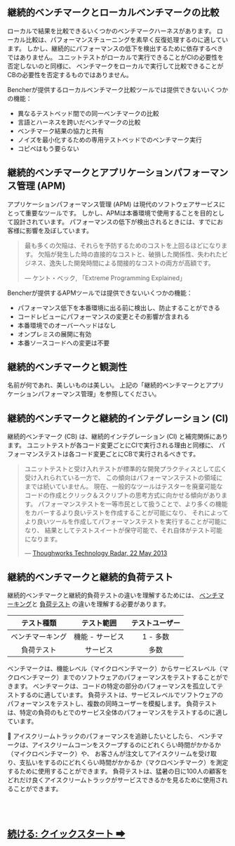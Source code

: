 ## 継続的ベンチマークとローカルベンチマークの比較

ローカルで結果を比較できるいくつかのベンチマークハーネスがあります。
ローカル比較は、パフォーマンスチューニングを素早く反復処理するのに適しています。
しかし、継続的にパフォーマンスの低下を検出するために依存するべきではありません。
ユニットテストがローカルで実行できることがCIの必要性を否定しないのと同様に、
ベンチマークをローカルで実行して比較できることがCBの必要性を否定するものではありません。

Bencherが提供するローカルベンチマーク比較ツールでは提供できないいくつかの機能：
- 異なるテストベッド間での同一ベンチマークの比較
- 言語とハーネスを跨いだベンチマークの比較
- ベンチマーク結果の協力と共有
- ノイズを最小化するための専用テストベッドでのベンチマーク実行
- コピペはもう要らない

## 継続的ベンチマークとアプリケーションパフォーマンス管理 (APM)

アプリケーションパフォーマンス管理 (APM) は現代のソフトウェアサービスにとって重要なツールです。
しかし、APMは本番環境で使用することを目的として設計されています。
パフォーマンスの低下が検出されるときには、すでにお客様に影響を及ぼしています。

> 最も多くの欠陥は、それらを予防するためのコストを上回るほどになります。
> 欠陥が発生した時の直接的なコストと、破損した関係性、失われたビジネス、逸失した開発時間による間接的なコストの両方が高額です。
>
> — ケント・ベック, 「Extreme Programming Explained」

Bencherが提供するAPMツールでは提供できないいくつかの機能：
- パフォーマンス低下を本番環境に出る前に検出し、防止することができる
- コードレビューにパフォーマンスの変更とその影響が含まれる
- 本番環境でのオーバーヘッドはなし
- オンプレミスの展開に有効
- 本番ソースコードへの変更は不要

## 継続的ベンチマークと観測性

名前が何であれ、美しいものは美しい。
上記の「継続的ベンチマークとアプリケーションパフォーマンス管理」を参照してください。

## 継続的ベンチマークと継続的インテグレーション (CI)

継続的ベンチマーク (CB) は、継続的インテグレーション (CI) と補完関係にあります。
ユニットテストが各コード変更ごとにCIで実行される理由と同様に、
パフォーマンステストは各コード変更ごとにCBで実行されるべきです。

> ユニットテストと受け入れテストが標準的な開発プラクティスとして広く受け入れられている一方で、
> この傾向はパフォーマンステストの領域にまでは続いていません。
> 現在、一般的なツールはテスターを廃棄可能なコードの作成とクリック＆スクリプトの思考方式に向かせる傾向があります。
> パフォーマンステストを一等市民として扱うことで、より多くの機能をカバーするより良いテストを作成することが可能になり、
> それによってより良いツールを作成してパフォーマンステストを実行することが可能になり、
> 結果としてテストスイートが保守可能で、それ自体がテスト可能になります。
>
> — [Thoughworks Technology Radar, 22 May 2013](https://www.thoughtworks.com/en-us/radar/techniques/performance-testing-as-a-first-class-citizen)


## 継続的ベンチマークと継続的負荷テスト

継続的ベンチマークと継続的負荷テストの違いを理解するためには、
[ベンチマーキング](https://ja.wikipedia.org/wiki/%E3%83%99%E3%83%B3%E3%83%81%E3%83%9E%E3%83%BC%E3%82%AF)と
[負荷テスト](https://ja.wikipedia.org/wiki/%E8%B2%A0%E8%8D%B7%E3%83%86%E3%82%B9%E3%83%88)
の違いを理解する必要があります。

|    テスト種類    |   テスト範囲    | テストユーザー |
| :--------------: | :-------------: | :------------: |
| ベンチマーキング | 機能 - サービス |    1 - 多数    |
|    負荷テスト    |    サービス     |      多数      |

ベンチマークは、機能レベル（マイクロベンチマーク）からサービスレベル（マクロベンチマーク）までのソフトウェアのパフォーマンスをテストすることができます。
ベンチマークは、コードの特定の部分のパフォーマンスを孤立してテストするのに適しています。
負荷テストは、サービスレベルでソフトウェアのパフォーマンスをテストし、複数の同時ユーザーを模擬します。
負荷テストは、特定の負荷のもとでのサービス全体のパフォーマンスをテストするのに適しています。

🍦 アイスクリームトラックのパフォーマンスを追跡したいとしたら、
ベンチマークは、アイスクリームコーンをスクープするのにどれくらい時間がかかるか（マイクロベンチマーク）や、
お客さんが注文してアイスクリームを受け取り、支払いをするのにどれくらい時間がかかるか（マクロベンチマーク）を測定するために使用することができます。
負荷テストは、猛暑の日に100人の顧客をどれだけ良くアイスクリームトラックがサービスできるかを見るために使用されることができます。

<br/>
<br/>

<h2><a href="/ja/docs/tutorial/quick-start/">続ける: クイックスタート ➡</a></h2>